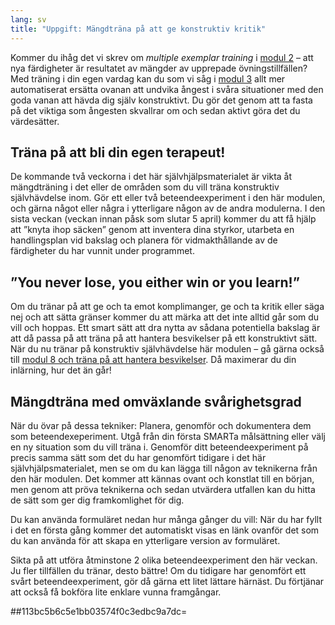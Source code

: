 ```yaml
---
lang: sv
title: "Uppgift: Mängdträna på att ge konstruktiv kritik"
---
```


Kommer du ihåg det vi skrev om *multiple exemplar training* i [modul
2](https://www.iterapi.se/sites/respekt/program/2-skillnader-mellan-olika-kommunikationsstilar/72-lite-om-inl-rning-obehag-och-motivation) --
att nya färdigheter är resultatet av mängder av upprepade
övningstillfällen? Med träning i din egen vardag kan du som vi såg i
[modul
3](https://www.iterapi.se/sites/respekt/program/3-utmana-negativa-f-ruts-gelser-med-beteendeexperiment/15-argument-f-r-att-byta-undvikande-mot-aktivt-deltagande) allt
mer automatiserat ersätta ovanan att undvika ångest i svåra situationer
med den goda vanan att hävda dig själv konstruktivt. Du gör det genom
att ta fasta på det viktiga som ångesten skvallrar om och sedan aktivt
göra det du värdesätter.

## Träna på att bli din egen terapeut!

De kommande två veckorna i det här självhjälpsmaterialet är vikta åt
mängdträning i det eller de områden som du vill träna konstruktiv
självhävdelse inom. Gör ett eller två beteendeexperiment i den här
modulen, och gärna något eller några i ytterligare någon av de andra
modulerna. I den sista veckan (veckan innan påsk som slutar 5 april)
kommer du att få hjälp att ”knyta ihop säcken” genom att inventera
dina styrkor, utarbeta en handlingsplan vid bakslag och planera för
vidmakthållande av de färdigheter du har vunnit under programmet.

## ”You never lose, you either win or you learn!”

Om du tränar på att ge och ta emot komplimanger, ge och ta kritik eller
säga nej och att sätta gränser kommer du att märka att det inte alltid
går som du vill och hoppas. Ett smart sätt att dra nytta av sådana
potentiella bakslag är att då passa på att träna på att hantera
besvikelser på ett konstruktivt sätt. När du nu tränar på konstruktiv
självhävdelse här modulen -- gå gärna också till [modul 8 och träna på
att hantera
besvikelser](https://www.iterapi.se/sites/respekt/program/8-hantera-besvikelser-konstruktivt).
Då maximerar du din inlärning, hur det än går!

## Mängdträna med omväxlande svårighetsgrad

När du övar på dessa tekniker: Planera, genomför och dokumentera dem som
beteendexeperiment. Utgå från din första SMARTa målsättning eller välj
en ny situation som du vill träna i. Genomför ditt beteendeexperiment på
precis samma sätt som det du har genomfört tidigare i det här
självhjälpsmaterialet, men se om du kan lägga till någon av teknikerna från
den här modulen. Det kommer att kännas ovant och konstlat till en
början, men genom att pröva teknikerna och sedan utvärdera utfallen kan
du hitta de sätt som ger dig framkomlighet för dig.

Du kan använda formuläret nedan hur många gånger du vill: När du har
fyllt i det en första gång kommer det automatiskt visas en länk ovanför
det som du kan använda för att skapa en ytterligare version av
formuläret.

Sikta på att utföra åtminstone 2 olika beteendeexperiment den här
veckan. Ju fler tillfällen du tränar, desto bättre! Om du tidigare har
genomfört ett svårt beteendeexperiment, gör då gärna ett litet lättare
härnäst. Du förtjänar att också få bokföra lite enklare vunna
framgångar.

##113bc5b6c5e1bb03574f0c3edbc9a7dc=

